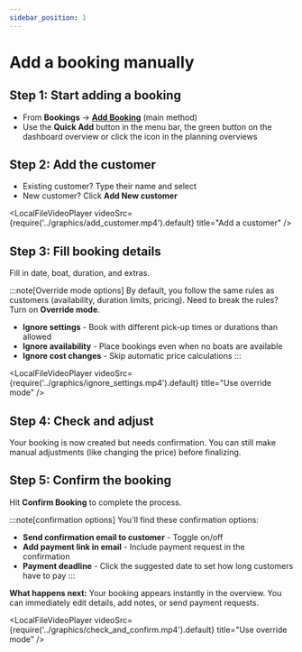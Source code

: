 ```yaml
---
sidebar_position: 1
---
```



# Add a booking manually

## Step 1: Start adding a booking

- From **Bookings** → **[Add Booking](https://dashboard.letsbook.app/bookings/add)** (main method)
- Use the **Quick Add** button in the menu bar, the green button on the dashboard overview or click the icon in the planning overviews

## Step 2: Add the customer

- Existing customer? Type their name and select
- New customer? Click **Add New customer**

<LocalFileVideoPlayer
  videoSrc={require('../graphics/add_customer.mp4').default}
  title="Add a customer"
/>

## Step 3: Fill booking details

Fill in date, boat, duration, and extras.

:::note[Override mode options]
By default, you follow the same rules as customers (availability, duration limits, pricing). Need to break the rules? Turn on **Override mode**.

- **Ignore settings** - Book with different pick-up times or durations than allowed
- **Ignore availability** - Place bookings even when no boats are available
- **Ignore cost changes** - Skip automatic price calculations
  :::

<LocalFileVideoPlayer
  videoSrc={require('../graphics/ignore_settings.mp4').default}
  title="Use override mode"
/>

## Step 4: Check and adjust

Your booking is now created but needs confirmation. You can still make manual adjustments (like changing the price) before finalizing.

## Step 5: Confirm the booking

Hit **Confirm Booking** to complete the process.

:::note[confirmation options]
You'll find these confirmation options:

- **Send confirmation email to customer** - Toggle on/off
- **Add payment link in email** - Include payment request in the confirmation
- **Payment deadline** - Click the suggested date to set how long customers have to pay
  :::

**What happens next:** Your booking appears instantly in the overview. You can immediately edit details, add notes, or send payment requests.

<LocalFileVideoPlayer
  videoSrc={require('../graphics/check_and_confirm.mp4').default}
  title="Use override mode"
/>
